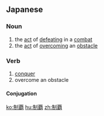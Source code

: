 ==Japanese==
{{ja-kanjitab|せい|は|yomi=on}}

===Noun===
{{ja-noun|せいは}}

# the [[act]] of [[defeating]] in a [[combat]]
# the [[act]] of [[overcoming]] an [[obstacle]]

===Verb===
{{ja-verb-suru|tr=trans|せいは}}

# [[conquer]]
# overcome an obstacle
#: {{ja-usex|主要なポイントを'''制覇'''した。|しゅよう な ポイント を '''せいは''' した。|We cleared the major obstacles.}}

====Conjugation====
{{ja-suru|せいは}}

[[ko:制覇]]
[[hu:制覇]]
[[zh:制覇]]
